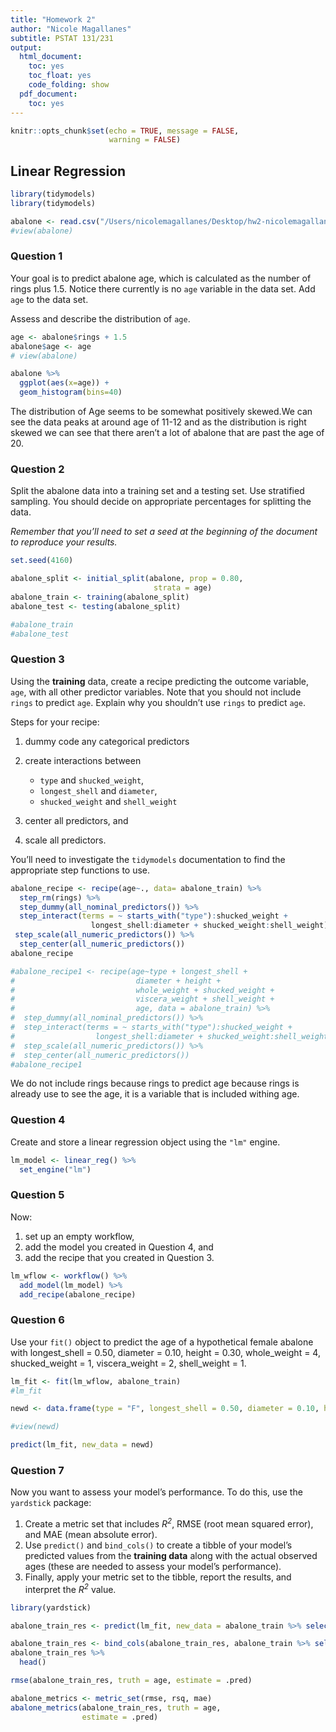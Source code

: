 ```yaml
---
title: "Homework 2"
author: "Nicole Magallanes"
subtitle: PSTAT 131/231
output:
  html_document:
    toc: yes
    toc_float: yes
    code_folding: show
  pdf_document:
    toc: yes
---
```


```r
knitr::opts_chunk$set(echo = TRUE, message = FALSE,
                      warning = FALSE)
```

## Linear Regression
```r
library(tidymodels)
library(tidymodels)

abalone <- read.csv("/Users/nicolemagallanes/Desktop/hw2-nicolemagallanes/abalone.csv")
#view(abalone)
```


### Question 1

Your goal is to predict abalone age, which is calculated as the number of rings plus 1.5. Notice there currently is no `age` variable in the data set. Add `age` to the data set.

Assess and describe the distribution of `age`.

```r
age <- abalone$rings + 1.5
abalone$age <- age
# view(abalone)

abalone %>%
  ggplot(aes(x=age)) +
  geom_histogram(bins=40)
```

The distribution of Age seems to be somewhat positively skewed.We can see the data peaks at around age of 11-12 and as the distribution is right skewed we can see that there aren't a lot of abalone that are past the age of 20. 

### Question 2

Split the abalone data into a training set and a testing set. Use stratified sampling. You should decide on appropriate percentages for splitting the data.

*Remember that you'll need to set a seed at the beginning of the document to reproduce your results.*

```r
set.seed(4160)

abalone_split <- initial_split(abalone, prop = 0.80,
                                strata = age)
abalone_train <- training(abalone_split)
abalone_test <- testing(abalone_split)

#abalone_train
#abalone_test
```

### Question 3

Using the **training** data, create a recipe predicting the outcome variable, `age`, with all other predictor variables. Note that you should not include `rings` to predict `age`. Explain why you shouldn't use `rings` to predict `age`.

Steps for your recipe:

1.  dummy code any categorical predictors

2.  create interactions between

    -   `type` and `shucked_weight`,
    -   `longest_shell` and `diameter`,
    -   `shucked_weight` and `shell_weight`

3.  center all predictors, and

4.  scale all predictors.

You'll need to investigate the `tidymodels` documentation to find the appropriate step functions to use.

```r
abalone_recipe <- recipe(age~., data= abalone_train) %>%
  step_rm(rings) %>%
  step_dummy(all_nominal_predictors()) %>%
  step_interact(terms = ~ starts_with("type"):shucked_weight +
                  longest_shell:diameter + shucked_weight:shell_weight) %>% 
 step_scale(all_numeric_predictors()) %>%
  step_center(all_numeric_predictors())
abalone_recipe

#abalone_recipe1 <- recipe(age~type + longest_shell +
#                           diameter + height +
#                           whole_weight + shucked_weight +
#                           viscera_weight + shell_weight + 
#                           age, data = abalone_train) %>%
#  step_dummy(all_nominal_predictors()) %>%
#  step_interact(terms = ~ starts_with("type"):shucked_weight +
#                  longest_shell:diameter + shucked_weight:shell_weight) %>% 
#  step_scale(all_numeric_predictors()) %>%
#  step_center(all_numeric_predictors())
#abalone_recipe1
```
We do not include rings because rings to predict age because rings is already use to see the age, it is a variable that is included withing age. 

### Question 4

Create and store a linear regression object using the `"lm"` engine.
```r
lm_model <- linear_reg() %>%
  set_engine("lm")
```

### Question 5

Now:

1.  set up an empty workflow,
2.  add the model you created in Question 4, and
3.  add the recipe that you created in Question 3.

```r
lm_wflow <- workflow() %>%
  add_model(lm_model) %>%
  add_recipe(abalone_recipe)
```


### Question 6

Use your `fit()` object to predict the age of a hypothetical female abalone with longest_shell = 0.50, diameter = 0.10, height = 0.30, whole_weight = 4, shucked_weight = 1, viscera_weight = 2, shell_weight = 1.

```r
lm_fit <- fit(lm_wflow, abalone_train)
#lm_fit

newd <- data.frame(type = "F", longest_shell = 0.50, diameter = 0.10, height = 0.30, whole_weight = 4, shucked_weight = 1, viscera_weight = 2, shell_weight = 1, rings = 0)

#view(newd)

predict(lm_fit, new_data = newd)
```

### Question 7

Now you want to assess your model's performance. To do this, use the `yardstick` package:

1.  Create a metric set that includes *R^2^*, RMSE (root mean squared error), and MAE (mean absolute error).
2.  Use `predict()` and `bind_cols()` to create a tibble of your model's predicted values from the **training data** along with the actual observed ages (these are needed to assess your model's performance).
3.  Finally, apply your metric set to the tibble, report the results, and interpret the *R^2^* value.

```r
library(yardstick)

abalone_train_res <- predict(lm_fit, new_data = abalone_train %>% select(-age))

abalone_train_res <- bind_cols(abalone_train_res, abalone_train %>% select(age))
abalone_train_res %>% 
  head()

rmse(abalone_train_res, truth = age, estimate = .pred)

abalone_metrics <- metric_set(rmse, rsq, mae)
abalone_metrics(abalone_train_res, truth = age, 
                estimate = .pred)

```

